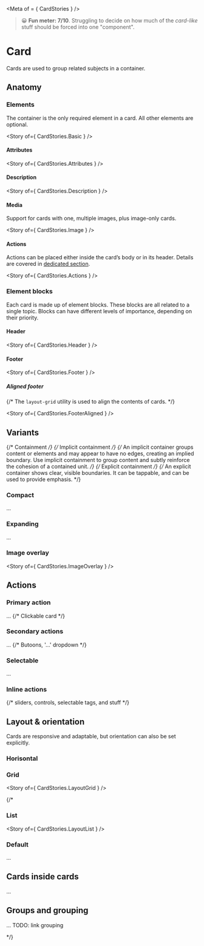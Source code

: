 
<Meta of = { CardStories } />

> 😀 **Fun meter: 7/10**. Struggling to decide on how much of the _card-like_ stuff should be forced into one "component".

# Card

Cards are used to group related subjects in a container.

<Canvas>
  <Story of={ CardStories.Article } />
</Canvas>

## Anatomy

### Elements

The container is the only required element in a card. All other elements are optional.

<Story of={ CardStories.Basic } />

#### Attributes

<Story of={ CardStories.Attributes } />

#### Description

<Story of={ CardStories.Description } />

#### Media

Support for cards with one, multiple images, plus image-only cards.

<Story of={ CardStories.Image } />

#### Actions

Actions can be placed either inside the card’s body or in its header. Details are covered in [dedicated section](#actions-1).

<Story of={ CardStories.Actions } />

### Element blocks

Each card is made up of element blocks. These blocks are all related to a single topic.
Blocks can have different levels of importance, depending on their priority.

#### Header

<Story of={ CardStories.Header } />

#### Footer

<Story of={ CardStories.Footer } />

##### Aligned footer

{/* The `layout-grid` utility is used to align the contents of cards. */}

<Story of={ CardStories.FooterAligned } />

## Variants

{/* Containment */}
{/* Implicit containment */}
{/* An implicit container groups content or elements and may appear to have no edges, creating an implied boundary. Use implicit containment to group content and subtly reinforce the cohesion of a contained unit. */}
{/* Explicit containment */}
{/* An explicit container shows clear, visible boundaries. It can be tappable, and can be used to provide emphasis. */}

### Compact

...

### Expanding

...

### Image overlay

<Story of={ CardStories.ImageOverlay } />

## Actions

### Primary action

...
{/* Clickable card */}

### Secondary actions

...
{/* Butoons, '...' dropdown */}

### Selectable

...

### Inline actions

{/* sliders, controls, selectable tags, and stuff */}

## Layout & orientation

Cards are responsive and adaptable, but orientation can also be set explicitly.

### Horisontal

### Grid

<Story of={ CardStories.LayoutGrid } />

{/*

### List

<Story of={ CardStories.LayoutList } />

### Default

...

## Cards inside cards

...

## Groups and grouping

...
TODO: link grouping

*/}